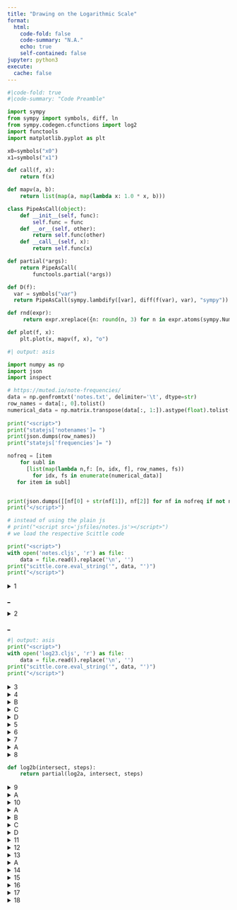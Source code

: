 ```yaml
---
title: "Drawing on the Logarithmic Scale"
format:
  html:
    code-fold: false
    code-summary: "N.A."
    echo: true
    self-contained: false
jupyter: python3
execute:
  cache: false
---
```

<script type="text/javascript" charset="UTF-8"
 src="jsfiles/jsxgraph/distrib/jsxgraphcore.js"></script>
<link rel="stylesheet" type="text/css" href="jsfiles/jsxgraph/distrib/jsxgraph.css" />

<script>var SCITTLE_NREPL_WEBSOCKET_PORT = 1340;</script>
<script src="jsfiles/scittle/dist/scittle.js" type="application/javascript"></script>
<script src="jsfiles/scittle/dist/scittle.nrepl.js" type="application/javascript"></script>
<script src="jsfiles/blockly/blockly_compressed.js"></script>
<script src="jsfiles/blockly/msg/en.js"></script>
<script src="jsfiles/twotiles/twotiles_core.js"></script>

<link rel="stylesheet" type="text/css" href="jsfiles/rigsomelight.com/css/syntax.css">

<link rel="stylesheet" type="text/css" href="jsfiles/rigsomelight.com/assets/bootstrap/css/bootstrap.css">

<link rel="stylesheet" type="text/css" href="jsfiles/rigsomelight.com/assets/css/style.css">

<link rel="stylesheet" type="text/css" href="jsfiles/rigsomelight.com/assets/inline-edit/css/style.css">

<script>
var parse = scittle.core.eval_string(twotiles.parse_clj);
Blockly.defineBlocksWithJsonArray(twotiles.blocks);
</script>

<script>
var brender = (code,divid) => {
const el = document.getElementById(divid);
while (el.firstChild) el.removeChild(el.firstChild);
let ws = Blockly.inject(divid,
{"sounds": false,
"scrollbars": false,
"trashcan": false});

Blockly.Xml.clearWorkspaceAndLoadFromXml(Blockly.utils.xml.textToDom(parse(code)), ws);

return ws;
}

</script>

<script>var statejs = {};</script>

<script>
const delay = ms => new Promise(res => setTimeout(res, ms));
</script>

::: {.hidden}
```python
#|code-fold: true
#|code-summary: "Code Preamble"

import sympy
from sympy import symbols, diff, ln
from sympy.codegen.cfunctions import log2
import functools
import matplotlib.pyplot as plt

x0=symbols("x0")
x1=symbols("x1")

def call(f, x):
    return f(x)

def mapv(a, b):
    return list(map(a, map(lambda x: 1.0 * x, b)))

class PipeAsCall(object):
    def __init__(self, func):
        self.func = func
    def __or__(self, other):
        return self.func(other)
    def __call__(self, x):
        return self.func(x)

def partial(*args):
    return PipeAsCall(
        functools.partial(*args))

def D(f):
  var = symbols("var")
  return PipeAsCall(sympy.lambdify([var], diff(f(var), var), "sympy"))

def rnd(expr):
     return expr.xreplace({n: round(n, 3) for n in expr.atoms(sympy.Number)})

def plot(f, x):
    plt.plot(x, mapv(f, x), "o")
```
:::

::: {.hidden}
```python
#| output: asis

import numpy as np
import json
import inspect

# https://muted.io/note-frequencies/
data = np.genfromtxt('notes.txt', delimiter='\t', dtype=str)
row_names = data[:, 0].tolist()
numerical_data = np.matrix.transpose(data[:, 1:]).astype(float).tolist()
               
print("<script>")
print("statejs['notenames']= ")
print(json.dumps(row_names))
print("statejs['frequencies']= ")

nofreq = [item
    for subl in
      [list(map(lambda n,f: [n, idx, f], row_names, fs))
        for idx, fs in enumerate(numerical_data)]
   for item in subl]


print(json.dumps([[nf[0] + str(nf[1]), nf[2]] for nf in nofreq if not nf[0].endswith("s")]))
print("</script>")

# instead of using the plain js
# print("<script src='jsfiles/notes.js'></script>")
# we load the respective Scittle code

print("<script>")
with open('notes.cljs', 'r') as file:
    data = file.read().replace('\n', '')
print("scittle.core.eval_string('", data, "')")
print("</script>")
```
:::

<!--
> The Pythagoreans have shown that the pitch of a tone depends on the length of a cord. This was the first successful reduction of quality to quantity and therefore the beginning of science.  
> - Arthur Koestler, the Sleepwalkers
-->

<details>
<summary id="1">1</summary>
<div id="divnotes2" class="jxgbox" style="height:300px;"></div>
<script>statejs.notes.main("divnotes2");</script>

<span onClick=statejs.notes.main('divnotes2') style="color:blue">A</span>
<span onClick="statejs.notes.anim1()" style="color:blue">B</span>
<span onClick="statejs.notes.anim2()" style="color:blue">C</span>
<span onClick="statejs.notes.anim3()" style="color:blue">D</span>
<span onClick="statejs.notes.anim5()" style="color:blue">E</span>
<span onClick="statejs.notes.anim6()" style="color:blue">F</span>
</details>

::: {.column-margin}
<a href="#1" onClick="statejs.notes.anim6()">_</a>
:::

<details>
<summary id="2">2</summary>
<div id="blocklyDivLog2" style="height: 300px;"></div>
<script>
function v2() {
brender("(:tiles/infix (* (log2 (:tiles/infix (/ x 220))) 7))", "blocklyDivLog2");
}
v2();
</script>
</details>

::: {.column-margin}
<a href="#2" onClick=v2()>_</a>
:::

::: {.hidden}
```python
#| output: asis
print("<script>")
with open('log23.cljs', 'r') as file:
    data = file.read().replace('\n', '')
print("scittle.core.eval_string('", data, "')")
print("</script>")
```
:::

<!--
::: {.column-margin}
<details>
<summary>--</summary>
<div id="divlog23" class="jxgbox" style="height:150px; width: 350px"></div>
<script>
statejs.log23.main("divlog23");
statejs.log23.anim2();
</script>
</details>
:::
-->

<details>
<summary>3</summary>
<div id="divmanylogs" class="jxgbox" style="height:300px"></div>
<script>
statejs.log23.many("divmanylogs");

const mywait = async () => {
  statejs.log23.manyanim2(110, 7);
  await delay(500);
  statejs.log23.manyanim2(440, 7);
  await delay(500);
  statejs.log23.manyanim2(880, 7);
};
</script>

<span onClick=statejs.log23.many("divmanylogs") style="color:blue">A</span>
<span onClick=mywait() style="color:blue">B</span>
</details>

<details>
<summary>4</summary>
<div id="blocklyDiv5" style="height: 350px;"></div>
<script>
var ws5 = brender(" (:tiles/infix (* (log2 (:tiles/infix (/ x intersect))) steps))", "blocklyDiv5");

var addBlocks = (ws) => (s) =>
Blockly.Xml.appendDomToWorkspace(Blockly.utils.xml.textToDom(parse(s)), ws);
var abws5 = addBlocks(ws5);
</script>

<span onClick="" style="color:blue">A</span>
<span onClick="abws5('(def (log2a intersect steps x) (return :tiles/slot))')" style="color:blue">B</span>
<span onClick="abws5('(log2a 220 7 440)')" style="color:blue">C</span>
<span onClick="abws5('(log2a 1 1 2)')" style="color:blue">D</span>
</details>

::: {.column-margin}
<details>
<summary>B</summary>
<div style="width: 300px">
```python
def log2a(intersect, steps, x):
    return log2(x/intersect) * steps
```
</div>
</details>
:::


<!--
<details>
<summary>--</summary>
<div id="jjjobs">
<div class="cljs-editor-new"><pre>(do (defn add-blocks [s] (display-html (str "&lt;tiles&gt;" s "&lt;/tiles&gt;")) :tiles)

(add-blocks '(def (log2a intersect steps x) (return :tiles/slot))))
(add-blocks '(log2a 220 7 440))
(add-blocks '(log2a 1 1 2))</pre></div>
</div>
</details>

<script src="jsfiles/rigsomelight.com/assets/inline-edit/main.js"></script>

<script>
function mutationCallback(customFn, mutationsList, observer) {
      mutationsList.forEach((mutation) => {
        if (mutation.target.className == "cljs-html-display active" &&
            mutation.type == "childList") {
        customFn(mutation.target.childNodes[0].innerText);
        }
    });
}

const observer = new MutationObserver(mutationCallback.bind(null, addBlocks(ws5)));
const targetNode = document.getElementById("jjjobs");
const config = { attributes: true, childList: true, subtree: true };
observer.observe(targetNode, config);
</script>

-->

::: {.column-margin}
<div>
<details>
<summary>C</summary>
<div style="width: 300px">
```python
log2a(220, 7, 440)
```
</div>
</details>

<details>
<summary>D</summary>

<div style="width: 300px">
```python
log2a(1, 1, 2)
```
</div>
</details>
</div>
:::

<!--
:::{.column-screen-left}
<details>
<summary>9</summary>
<table>
<tr>
<td style="vertical-align: top">
<div id="blocklyDivLog21" style="height: 150px; width: 230px"></div>
<script>brender("(log2 x)", "blocklyDivLog21")</script>
</td>
<td>
<div id="divlog2x" class="jxgbox" style="height:300px; width: 800px"></div>
<script>
statejs.log23.log3("divlog2x");
</script>
<span onClick=statejs.log23.log3("divlog2x") style="color:blue">1</span>
<span onClick=statejs.log23.log3anim2() style="color:blue">2</span>
<span onClick=statejs.log23.log3anim3() style="color:blue">3</span>
</td>
</tr>
</table>
</details>
:::
-->

<details>
<summary>5</summary>
<div id="blocklyDiv10" style="height: 150px; width: 800px"></div>
<script>brender("(plot log2 [1 2 4 8])", "blocklyDiv10")</script>
</details>

<details>
<summary>6</summary>
```python
plot(log2, [1, 2, 4, 8])
```
</details>

:::{.column-screen-left}
<details>
<summary>7</summary>
<table><tr>
<td style="vertical-align: top">
<div style="width: 230px"><img src="jsfiles/xkcd_partial.jpg" style="horizontal-align: right"></img></div>
</td>
<td style="vertical-align: top">
<div id="blocklyDiv14" style="height: 300px; width: 800px"></div>
<script>brender("(plot (partial log2a 1 1) [1 2 4 8])", "blocklyDiv14")</script>
</td>
</tr></table>
</details>
:::

::: {.column-margin}
<details>
<summary>A</summary>
<div style="width: 300px">
```python
plot(partial(log2a, 1, 1), [1, 2, 4, 8])
```
</div>
</details>
:::

<details>
<summary>8</summary>
<div id="blocklyDiv16" style="height: 300px;"></div>
<script>brender("(def (log2b intersect steps) (return (partial (log2a intersect steps))))", "blocklyDiv16")</script>
</details>

::: {.hidden}
```python
def log2b(intersect, steps):
    return partial(log2a, intersect, steps)
```
:::

<details>
<summary>9</summary>
<div id="blocklyDiv16c" style="height:300px"></div>
<script>brender("(plot (log2b 1 1) [1 2 4 8])", "blocklyDiv16c")</script>
</details>

::: {.column-margin}
<details>
<summary>A</summary>
<div style="width: 300px">
```python
plot(log2b(1, 1), [1, 2, 4, 8])
```
</div>
</details>
:::

<details>
<summary>10</summary>
<div id="blocklyDiv19" style="height: 500px;"></div>
<script>
var ws19 = brender(" (call (log2b 1 1) 2)", "blocklyDiv19");
var abws19 = addBlocks(ws19);
</script>

<span onClick="" style="color:blue">A</span>
<span onClick="abws19('(call (log2b 1 1) x0)')" style="color:blue">B</span>
<span onClick="abws19('(call (log2b 1 1) x1)')" style="color:blue">C</span>
<span onClick="abws19('(call (log2b 1 0.7) x1)')" style="color:blue">D</span>

</details>

::: {.column-margin}
<details>
<summary>A</summary>
<div style="width: 300px">
```python
call(log2b(1, 1), 2)
```
</div>
</details>

<details>
<summary>B</summary>
<div style="width: 300px">
```python
call(log2b(1, 1), x0)
```
</div>
</details>

<details>
<summary>C</summary>
<div style="width: 300px">
```python
call(log2b(1, 1), x1)
```
</div>
</details>

<details>
<summary>D</summary>
<div style="width: 300px">
```python
call(log2b(1, 0.7), x1)
```
</div>
</details>
:::

<details>
<summary>11</summary>
<div id="divlog20_2" class="jxgbox" style="height:300px"></div>
<script>
statejs.log23.log2b("divlog20_2");
</script>
<span onClick=statejs.log23.log2b("divlog20_2") style="color:blue">C</span>
<span onClick=statejs.log23.log2banim2() style="color:blue">D</span>
</details>

<details>
<summary>12</summary>
<div id="divlogtri" class="jxgbox" style="height:300px;"></div>
<script>
statejs.strfrac1ovX = "$$\\frac{1}{x}$$";
statejs.log23.logtri("divlogtri");
</script>
<span onClick=statejs.log23.logtri("divlogtri") style="color:blue">A</span>
<span onClick="statejs.log23.trianim2()" style="color:blue">B</span>
<span onClick="statejs.log23.trianim3()" style="color:blue">C</span>
<span onClick="statejs.log23.trianim4()" style="color:blue">D</span>
<span onClick="statejs.log23.trianim5()" style="color:blue">E</span>
<span onClick="statejs.log23.trianim6()" style="color:blue">F</span>
<span onClick="statejs.log23.trianim7()" style="color:blue">G</span>
</details>

<details>
<summary>13</summary>
<div id="blocklyDiv17a" style="height:300px"></div>
<script>var ws17a = brender("(call (log2b 1 0.7) x0)", "blocklyDiv17a")
var ab = addBlocks(ws17a);
</script>
<span onClick="ab('(D :tiles/slot)')" style="color:blue">D</span>
</details>

::: {.column-margin}
<details>
<summary>A</summary>
<div style="width: 300px">
```python
call(log2b(1, 0.7), x0)
```
</div>
</details>
:::

<details>
<summary>14</summary>
```python
call(D(log2b(1, 0.7)), x0).evalf()
```

<div id="blocklyDiv22a" class="jxgbox" style="height:100px"></div>
<script>brender("(call (D ln) x0)", "blocklyDiv22a")</script>
```python
call(D(ln), x0)
```
</details>

<details>
<summary>15</summary>
$$\Large \left. \frac{d \ln(x)}{dx} \right|_{x=x_0}$$
</details>

<details>
<summary>16</summary>
<div id="blocklyDivpipe" class="jxgbox" style="height:100px"></div>
<script>brender("((D ln) x0)", "blocklyDivpipe")</script>

```python
(D(ln) | x0)
```
</details>

<details>
<summary>17</summary>
<div id="blocklyDivpipe2" class="jxgbox" style="height:100px"></div>
<script>brender("((log2b 220 7) 440)", "blocklyDivpipe2")</script>

```python
(log2b(220, 7) | 440)
```
</details>

::: {.column-margin}
<details>
<summary>18</summary>
<div style="width: 300px">
```python
#| eval: false
class PipeAsCall(object):
    def __init__(self, func):
        self.func = func
    def __or__(self, other):
        return self.func(other)
    def __call__(self, x):
        return self.func(x)

def partial(*args):
    return PipeAsCall(
        functools.partial(*args))
```
</div>
</details>
:::

<!--
<script>
document.querySelectorAll("details")
.forEach(d => d.setAttribute("open", ""))
</script>
-->